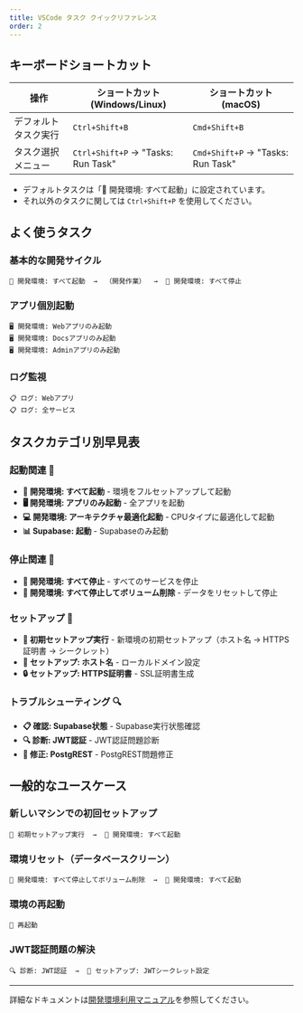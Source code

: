 ```yaml
---
title: VSCode タスク クイックリファレンス
order: 2
---
```


## キーボードショートカット

| 操作 | ショートカット (Windows/Linux) | ショートカット (macOS) |
|------|------------------------------|----------------------|
| デフォルトタスク実行 | `Ctrl+Shift+B` | `Cmd+Shift+B` |
| タスク選択メニュー | `Ctrl+Shift+P` → "Tasks: Run Task" | `Cmd+Shift+P` → "Tasks: Run Task" |

- デフォルトタスクは「🚀 開発環境: すべて起動」に設定されています。
- それ以外のタスクに関しては `Ctrl+Shift+P` を使用してください。

## よく使うタスク

### 基本的な開発サイクル

```
🚀 開発環境: すべて起動  →  （開発作業）  →  🛑 開発環境: すべて停止
```

### アプリ個別起動

```
🖥️ 開発環境: Webアプリのみ起動
🖥️ 開発環境: Docsアプリのみ起動
🖥️ 開発環境: Adminアプリのみ起動
```

### ログ監視

```
📋 ログ: Webアプリ
📋 ログ: 全サービス
```

## タスクカテゴリ別早見表

### 起動関連 🚀

- **🚀 開発環境: すべて起動** - 環境をフルセットアップして起動
- **🖥️ 開発環境: アプリのみ起動** - 全アプリを起動
- **💻 開発環境: アーキテクチャ最適化起動** - CPUタイプに最適化して起動
- **📊 Supabase: 起動** - Supabaseのみ起動

### 停止関連 🛑

- **🛑 開発環境: すべて停止** - すべてのサービスを停止
- **🧹 開発環境: すべて停止してボリューム削除** - データをリセットして停止

### セットアップ 🔧

- **🔄 初期セットアップ実行** - 新環境の初期セットアップ（ホスト名 → HTTPS証明書 → シークレット）
- **🔧 セットアップ: ホスト名** - ローカルドメイン設定
- **🔒 セットアップ: HTTPS証明書** - SSL証明書生成

### トラブルシューティング 🔍

- **📋 確認: Supabase状態** - Supabase実行状態確認
- **🔍 診断: JWT認証** - JWT認証問題診断
- **🔧 修正: PostgREST** - PostgREST問題修正

## 一般的なユースケース

### 新しいマシンでの初回セットアップ

```
🔄 初期セットアップ実行  →  🚀 開発環境: すべて起動
```

### 環境リセット（データベースクリーン）

```
🧹 開発環境: すべて停止してボリューム削除  →  🚀 開発環境: すべて起動
```

### 環境の再起動

```
🔄 再起動
```

### JWT認証問題の解決

```
🔍 診断: JWT認証  →  🔐 セットアップ: JWTシークレット設定
```

---

詳細なドキュメントは[開発環境利用マニュアル](./dev-environment.md)を参照してください。 